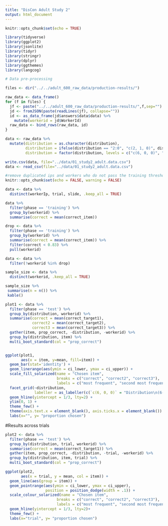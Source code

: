 ```yaml
---
title: "DisCon Adult Study 2"
output: html_document
---
```


```r
knitr::opts_chunk$set(echo = TRUE)

library(tidyverse)
library(ggplot2)
library(jsonlite)
library(tidyr)
library(stringr)
library(dplyr)
library(ggthemes)
library(langcog)
```

```r
# Data pre-processing

files <- dir("../../adult_600_raw_data/production-results/")

raw_data <- data_frame()
for (f in files) {
  jf <- paste("../../adult_600_raw_data/production-results/",f,sep="")
  jd <- fromJSON(paste(readLines(jf), collapse=""))
  id <- as_data_frame(jd$answers$data$data) %>%
    mutate(workerid = jd$WorkerId)
  raw_data <- bind_rows(raw_data, id)
}

data <- raw_data %>%
  mutate(distribution = as.character(distribution),
         distribution = ifelse(distribution == "2:0", "c(2, 1, 0)", distribution),
         distribution = factor(distribution, levels = c("c(6, 0, 0)", "c(4, 2, 0)", "c(2, 2, 2)", "c(3, 0, 0)", "c(1, 1, 1)", "c(2, 1, 0)")))

write.csv(data, file="../data/01_study2_adult.data.csv")
data <- read_csv(file="../data/01_study2_adult.data.csv")
```

```r
#remove duplicated ips and workers who do not pass the training threshold
knitr::opts_chunk$set(echo = FALSE, warning = FALSE)

data <- data %>% 
  distinct(workerIp, trial, slide, .keep_all = TRUE)

data %>%
  filter(phase == 'training') %>%
  group_by(workerid) %>%
  summarise(correct = mean(correct_item))

drop <- data %>%
  filter(phase == 'training') %>%
  group_by(workerid) %>%
  summarise(correct = mean(correct_item)) %>%
  filter(correct < 0.83) %>%
  pull(workerid)

data <- data %>%
  filter(!workerid %in% drop)

sample_size <- data %>%
  distinct(workerid, .keep_all = TRUE)

sample_size %>%
 summarise(n = n()) %>%
 kable()
```

```r
plot1 <- data %>%
  filter(phase == 'test') %>%
  group_by(distribution, workerid) %>%
  summarise(correct = mean(correct_target1),
            correct2 = mean(correct_target2),
            correct3 = mean(correct_target3)) %>%
  gather(item, prop_correct, -distribution, -workerid) %>%
  group_by(distribution, item) %>%
  multi_boot_standard(col = "prop_correct")


ggplot(plot1,
       aes(x = item, y=mean, fill=item)) +
  geom_bar(stat='identity') +
  geom_linerange(aes(ymin = ci_lower, ymax = ci_upper)) +
  scale_fill_solarized(name = "Chosen item",
                       breaks = c("correct", "correct2", "correct3"),
                       labels = c("most frequent", "second most frequent", "least frequent"))+
  facet_grid(~distribution,
             labeller = as_labeller(c(`c(6, 0, 0)` = "Distribution\n(6-0-0)"))) +
  geom_hline(yintercept = 1/3, lty=2) +
  ylim(0, 1) +
  theme_few() +
  theme(axis.text.x = element_blank(), axis.ticks.x = element_blank()) +
  labs(x="", y= "proportion chosen")
```

#Results across trials
```r
plot2 <- data %>%
  filter(phase == 'test') %>%
  group_by(distribution, trial, workerid) %>%
  summarise(correct = mean(correct_target1)) %>%
  gather(item, prop_correct, -distribution, -trial, -workerid) %>%
  group_by(distribution, item, trial) %>%
  multi_boot_standard(col = "prop_correct")

ggplot(plot2, 
       aes(x = trial, y = mean, col = item)) +
  geom_line(aes(group = item)) + 
  geom_pointrange(aes(ymin = ci_lower, ymax = ci_upper), 
                  position = position_dodge(width = .1)) + 
  scale_colour_solarized(name = "Chosen item",
                       breaks = c("correct", "correct2", "correct3"),
                       labels = c("most frequent", "second most frequent", "least frequent"))+ 
  geom_hline(yintercept = 1/3, lty=2)+
  theme_few() +
  labs(x="trial", y= "proportion chosen")
```